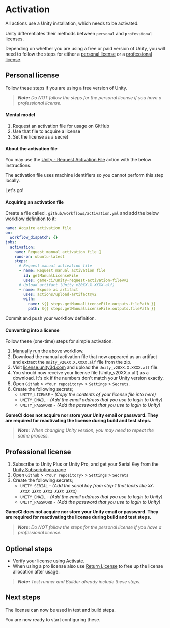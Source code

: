 # Activation

All actions use a Unity installation, which needs to be activated.

Unity differentiates their methods between `personal` and `professional` licenses.

Depending on whether you are using a free or paid version of Unity, you will need to follow the steps for either a [personal license](#personal-license) or a [professional license](#professional-license).

## Personal license

Follow these steps if you are using a free version of Unity.

> _**Note:** Do NOT follow the steps for the personal license if you have a professional license._

#### Mental model

1. Request an activation file for usage on GitHub
2. Use that file to acquire a license
3. Set the license as a secret

#### About the activation file

You may use the
[Unity - Request Activation File](https://github.com/marketplace/actions/unity-request-activation-file)
action with the below instructions.

The activation file uses machine identifiers so you cannot perform this step locally.

Let's go!

#### Acquiring an activation file

Create a file called `.github/workflows/activation.yml` and add the below workflow definition to it:

```yaml
name: Acquire activation file
on:
  workflow_dispatch: {}
jobs:
  activation:
    name: Request manual activation file 🔑
    runs-on: ubuntu-latest
    steps:
      # Request manual activation file
      - name: Request manual activation file
        id: getManualLicenseFile
        uses: game-ci/unity-request-activation-file@v2
      # Upload artifact (Unity_v20XX.X.XXXX.alf)
      - name: Expose as artifact
        uses: actions/upload-artifact@v2
        with:
          name: ${{ steps.getManualLicenseFile.outputs.filePath }}
          path: ${{ steps.getManualLicenseFile.outputs.filePath }}
```

Commit and push your workflow definition.

#### Converting into a license

Follow these (one-time) steps for simple activation.

1. [Manually run](https://docs.github.com/en/actions/managing-workflow-runs/manually-running-a-workflow) the above workflow.
2. Download the manual activation file that now appeared as an artifact and extract the `Unity_v20XX.X.XXXX.alf` file from the zip.
3. Visit [license.unity3d.com](https://license.unity3d.com/manual) and upload the `Unity_v20XX.X.XXXX.alf` file.
4. You should now receive your license file (Unity_v20XX.x.ulf) as a download. It's ok if the numbers don't match your Unity version exactly.
5. Open `Github` > `<Your repository>` > `Settings` > `Secrets`.
6. Create the following secrets;
   - `UNITY_LICENSE` - _(Copy the contents of your license file into here)_
   - `UNITY_EMAIL` - _(Add the email address that you use to login to Unity)_
   - `UNITY_PASSWORD` - _(Add the password that you use to login to Unity)_

**GameCI does not acquire nor store your Unity email or password. They are required for reactivating the license during build and test steps.**

> _**Note:** When changing Unity version, you may need to repeat the same process._

## Professional license

1. Subscribe to Unity Plus or Unity Pro, and get your Serial Key from the [Unity Subscriptions page](https://id.unity.com/en/subscriptions)
2. Open `Github` > `<Your repository>` > `Settings` > `Secrets`
3. Create the following secrets;
   - `UNITY_SERIAL` - _(Add the serial key from step 1 that looks like `XX-XXXX-XXXX-XXXX-XXXX-XXXX`)_
   - `UNITY_EMAIL` - _(Add the email address that you use to login to Unity)_
   - `UNITY_PASSWORD` - _(Add the password that you use to login to Unity)_

**GameCI does not acquire nor store your Unity email or password. They are required for reactivating the license during build and test steps.**

> _**Note:** Do NOT follow the steps for the personal license if you have a professional license._

## Optional steps

- Verify your license using
  [Activate](https://github.com/marketplace/actions/unity-activate).
- When using a pro license also use
  [Return License](https://github.com/marketplace/actions/unity-return-license)
  to free up the license allocation after usage.

> _**Note:** Test runner and Builder already include these steps._

## Next steps

The license can now be used in test and build steps.

You are now ready to start configuring these.
